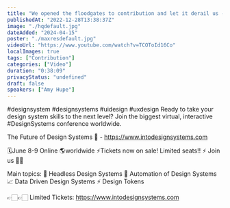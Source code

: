 ```yaml
---
title: "We opened the floodgates to contribution and let it derail us - Amy Hupe - Design Systems Consultant"
publishedAt: "2022-12-28T13:38:37Z"
image: "./hqdefault.jpg"
dateAdded: "2024-04-15"
poster: "./maxresdefault.jpg"
videoUrl: "https://www.youtube.com/watch?v=TCOToId16Co"
localImages: true
tags: ["Contribution"]
categories: ["Video"]
duration: "0:38:09"
privacyStatus: "undefined"
draft: false
speakers: ["Amy Hupe"]
---
```

#designsystem #designsystems #uidesign #uxdesign 
Ready to take your design system skills to the next level? 
Join the biggest virtual, interactive #DesignSystems conference worldwide.

The Future of Design Systems 🚀 - https://www.intodesignsystems.com

🗓️June 8-9 Online 🌎worldwide
⚡️Tickets now on sale! Limited seats!! ⚡️
Join us 🙌🏻

Main topics:
🎨 Headless Design Systems
🤖 Automation of Design Systems
📈 Data Driven Design Systems
⚡️ Design Tokens

👉🏻👉🏻 Limited Tickets: https://www.intodesignsystems.com
